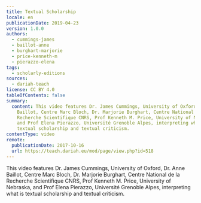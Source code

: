 ```yaml
---
title: Textual Scholarship
locale: en
publicationDate: 2019-04-23
version: 1.0.0
authors:
  - cummings-james
  - baillot-anne
  - burghart-marjorie
  - price-kenneth-m
  - pierazzo-elena
tags:
  - scholarly-editions
sources:
  - dariah-teach
license: CC BY 4.0
tableOfContents: false
summary:
  content: This video features Dr. James Cummings, University of Oxford, Dr. Anne
    Baillot, Centre Marc Bloch, Dr. Marjorie Burghart, Centre National de la
    Recherche Scientifique CNRS, Prof Kenneth M. Price, University of Nebraska,
    and Prof Elena Pierazzo, Université Grenoble Alpes, interpreting what is
    textual scholarship and textual criticism.
contentType: video
remote:
  publicationDate: 2017-10-16
  url: https://teach.dariah.eu/mod/page/view.php?id=518
---
```

This video features Dr. James Cummings, University of Oxford, Dr. Anne Baillot, Centre Marc Bloch, Dr. Marjorie Burghart, Centre National de la Recherche Scientifique CNRS, Prof Kenneth M. Price, University of Nebraska, and Prof Elena Pierazzo, Université Grenoble Alpes, interpreting what is textual scholarship and textual criticism.

<VideoCard title="DH in Practice" subtitle="Textual Scholarship" id="3ozkay6oLuY" image="images/textual-scholarship.jpg" />

